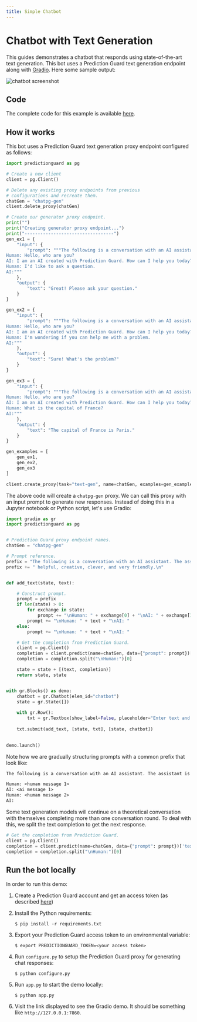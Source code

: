 ```yaml
---
title: Simple Chatbot
---
```


# Chatbot with Text Generation

This guides demonstrates a chatbot that responds using state-of-the-art text generation. This bot uses a Prediction Guard text generation endpoint along with [Gradio](https://gradio.app/). Here some sample output:

![chatbot screenshot](./chat.png)

## Code

The complete code for this example is available [here](https://github.com/predictionguard/ChatPG).

## How it works

This bot uses a Prediction Guard text generation proxy endpoint configured as follows:

```python filename="configure.py" copy
import predictionguard as pg

# Create a new client
client = pg.Client()

# Delete any existing proxy endpoints from previous
# configurations and recreate them.
chatGen = "chatpg-gen"
client.delete_proxy(chatGen)

# Create our generator proxy endpoint.
print("")
print("Creating generator proxy endpoint...")
print("----------------------------------")
gen_ex1 = {
    "input": {
        "prompt": """The following is a conversation with an AI assistant. The assistant is helpful, creative, clever, and very friendly.
Human: Hello, who are you?
AI: I am an AI created with Prediction Guard. How can I help you today?
Human: I'd like to ask a question.
AI:"""
    },
    "output": {
        "text": "Great! Please ask your question."
    }
}

gen_ex2 = {
    "input": {
        "prompt": """The following is a conversation with an AI assistant. The assistant is helpful, creative, clever, and very friendly.
Human: Hello, who are you?
AI: I am an AI created with Prediction Guard. How can I help you today?
Human: I'm wondering if you can help me with a problem.
AI:"""
    },
    "output": {
        "text": "Sure! What's the problem?"
    }
}

gen_ex3 = {
    "input": {
        "prompt": """The following is a conversation with an AI assistant. The assistant is helpful, creative, clever, and very friendly.
Human: Hello, who are you?
AI: I am an AI created with Prediction Guard. How can I help you today?
Human: What is the capital of France?
AI:"""
    },
    "output": {
        "text": "The capital of France is Paris."
    }
}

gen_examples = [
    gen_ex1,
    gen_ex2,
    gen_ex3
]

client.create_proxy(task="text-gen", name=chatGen, examples=gen_examples)
```

The above code will create a `chatpg-gen` proxy. We can call this proxy with an input prompt to generate new responses. Instead of doing this in a Jupyter notebook or Python script, let's use Gradio:

```python filename="app.py" copy
import gradio as gr
import predictionguard as pg


# Prediction Guard proxy endpoint names.
chatGen = "chatpg-gen"

# Prompt reference.
prefix = "The following is a conversation with an AI assistant. The assistant is"
prefix += " helpful, creative, clever, and very friendly.\n"


def add_text(state, text):

    # Construct prompt.
    prompt = prefix
    if len(state) > 0:
        for exchange in state:
            prompt += "\nHuman: " + exchange[0] + "\nAI: " + exchange[1]
        prompt += "\nHuman: " + text + "\nAI: "
    else:
        prompt += "\nHuman: " + text + "\nAI: "

    # Get the completion from Prediction Guard.
    client = pg.Client()
    completion = client.predict(name=chatGen, data={"prompt": prompt})['text']
    completion = completion.split("\nHuman:")[0]

    state = state + [(text, completion)]
    return state, state


with gr.Blocks() as demo:
    chatbot = gr.Chatbot(elem_id="chatbot")
    state = gr.State([])
    
    with gr.Row():
        txt = gr.Textbox(show_label=False, placeholder="Enter text and press enter").style(container=False)
            
    txt.submit(add_text, [state, txt], [state, chatbot])

            
demo.launch()
```

Note how we are gradually structuring prompts with a common prefix that look like: 

```txt
The following is a conversation with an AI assistant. The assistant is helpful, creative, clever, and very friendly.

Human: <human message 1>
AI: <ai message 1>
Human: <human message 2>
AI: 
```


<Callout type="info" emoji="ℹ️">
Some text generation models will continue on a theoretical conversation with themselves completing more than one conversation round. To deal with this, we split the text completion to get the next response.

```python
# Get the completion from Prediction Guard.
client = pg.Client()
completion = client.predict(name=chatGen, data={"prompt": prompt})['text']
completion = completion.split("\nHuman:")[0]
```
</Callout>

## Run the bot locally

In order to run this demo:

1. Create a Prediction Guard account and get an access token (as described [here](https://docs.predictionguard.com/))
2. Install the Python requirements:

    ```
    $ pip install -r requirements.txt
    ```

3. Export your Prediction Guard access token to an environmental variable:

    ```
    $ export PREDICTIONGUARD_TOKEN=<your access token>
    ```

4. Run `configure.py` to setup the Prediction Guard proxy for generating chat responses:

    ```
    $ python configure.py
    ```

5. Run `app.py` to start the demo locally:

    ```
    $ python app.py
    ```

6. Visit the link displayed to see the Gradio demo. It should be something like `http://127.0.0.1:7860`.